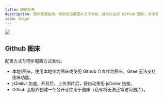 ```yaml
---
title: 图床配置
description: 图床配置指南，帮助您设置图片上传功能，目前仅支持 Github 图床，未来将逐步支持其他第三方图床。
icon: Image
---
```



<Image width="auto" height="auto" src="https://s2.loli.net/2025/07/10/KnUNzBriCTPa8sb.png" />

## Github 图床

配置方式与同步配置方式类似。

- 本地/图床，使用本地作为图床或使用 Github 仓库作为图床，Gitee 无法支持图床功能。
- jsDelivr 加速，开启后，上传图片后，将自动使用 jsDelivr 链接。
- Github 会额外创建一个公开仓库用于图床（私有将无法正常访问图片）。
